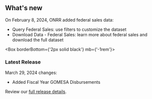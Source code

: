 ## <span>What's new</span> <WhatsNewIcon />


  On February 8, 2024, ONRR added federal sales data:

  - <Link href='/query-data/?dataType=Federal%20Sales'>Query Federal Sales</Link>: use filters to customize the dataset
  - <Link href='/downloads/federal-sales/' linkType='default'>Download Data - Federal Sales</Link>: learn more about federal sales and download the full dataset

<Box borderBottom={'2px solid black'} mb={'-1rem'}>
</Box>

### Latest Release

 March 29, 2024 changes:

- Added <Link href="/how-revenue-works/gomesa" linkType="default">Fiscal Year GOMESA Disbursements</Link>


Review our [full release details](https://github.com/ONRR/nrrd/releases).
